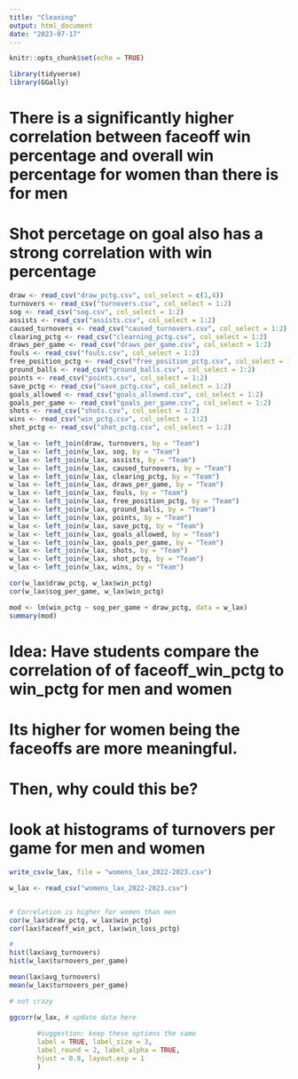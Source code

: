 ```yaml
---
title: "Cleaning"
output: html_document
date: "2023-07-17"
---
```


```r
knitr::opts_chunk$set(echo = TRUE)
```

```r
library(tidyverse)
library(GGally)
```


# There is a significantly higher correlation between faceoff win percentage and overall win percentage for women than there is for men

# Shot percetage on goal also has a strong correlation with win percentage 

```r
draw <- read_csv("draw_pctg.csv", col_select = c(1,4))
turnovers <- read_csv("turnovers.csv", col_select = 1:2)
sog <- read_csv("sog.csv", col_select = 1:2)
assists <- read_csv("assists.csv", col_select = 1:2)
caused_turnovers <- read_csv("caused_turnovers.csv", col_select = 1:2)
clearing_pctg <- read_csv("clearning_pctg.csv", col_select = 1:2)
draws_per_game <- read_csv("draws_per_game.csv", col_select = 1:2)
fouls <- read_csv("fouls.csv", col_select = 1:2)
free_position_pctg <- read_csv("free_position_pctg.csv", col_select = 1:2)
ground_balls <- read_csv("ground_balls.csv", col_select = 1:2)
points <- read_csv("points.csv", col_select = 1:2)
save_pctg <- read_csv("save_pctg.csv", col_select = 1:2)
goals_allowed <- read_csv("goals_allowed.csv", col_select = 1:2)
goals_per_game <- read_csv("goals_per_game.csv", col_select = 1:2)
shots <- read_csv("shots.csv", col_select = 1:2)
wins <- read_csv("win_pctg.csv", col_select = 1:2)
shot_pctg <- read_csv("shot_pctg.csv", col_select = 1:2)

w_lax <- left_join(draw, turnovers, by = "Team")
w_lax <- left_join(w_lax, sog, by = "Team")
w_lax <- left_join(w_lax, assists, by = "Team")
w_lax <- left_join(w_lax, caused_turnovers, by = "Team")
w_lax <- left_join(w_lax, clearing_pctg, by = "Team")
w_lax <- left_join(w_lax, draws_per_game, by = "Team")
w_lax <- left_join(w_lax, fouls, by = "Team")
w_lax <- left_join(w_lax, free_position_pctg, by = "Team")
w_lax <- left_join(w_lax, ground_balls, by = "Team")
w_lax <- left_join(w_lax, points, by = "Team")
w_lax <- left_join(w_lax, save_pctg, by = "Team")
w_lax <- left_join(w_lax, goals_allowed, by = "Team")
w_lax <- left_join(w_lax, goals_per_game, by = "Team")
w_lax <- left_join(w_lax, shots, by = "Team")
w_lax <- left_join(w_lax, shot_pctg, by = "Team")
w_lax <- left_join(w_lax, wins, by = "Team")

cor(w_lax$draw_pctg, w_lax$win_pctg)
cor(w_lax$sog_per_game, w_lax$win_pctg)
```

```r
mod <- lm(win_pctg ~ sog_per_game + draw_pctg, data = w_lax)
summary(mod)
```


# Idea: Have students compare the correlation of of faceoff_win_pctg to win_pctg for men and women
# Its higher for women being the faceoffs are more meaningful.

# Then, why could this be?
# look at histograms of turnovers per game for men and women 

```r
write_csv(w_lax, file = "womens_lax_2022-2023.csv")

w_lax <- read_csv("womens_lax_2022-2023.csv")


# Correlation is higher for women than men 
cor(w_lax$draw_pctg, w_lax$win_pctg)
cor(lax$faceoff_win_pct, lax$win_loss_pctg)
```
```r
# 
hist(lax$avg_turnovers)
hist(w_lax$turnovers_per_game)
```
```r
mean(lax$avg_turnovers)
mean(w_lax$turnovers_per_game)

# not crazy
```



```r
ggcorr(w_lax, # update data here
       
       #suggestion: keep these options the same
       label = TRUE, label_size = 3, 
       label_round = 2, label_alpha = TRUE,
       hjust = 0.8, layout.exp = 1
       )
```

